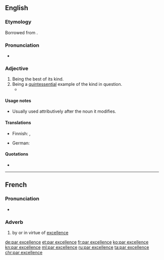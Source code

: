 ==English==

===Etymology===
Borrowed from {{etyl|fr|en}} {{term|par excellence||by excellence|lang=fr}}.

===Pronunciation===
* {{IPA|/pɑɹ ɛksəˈlɑns/|lang=en}}

===Adjective===
{{en-adj|-|head=[[par]] [[excellence]]}}

# Being the best of its kind.
# Being a [[quintessential]] example of the kind in question.
#* {{quote-book
    |passage=[in footnote 71] The Roman Senate conferred the honorific title of Augustus (the imperial title '''par excellence''') upon Octavian in 27 {{B.C.E.}}.
    |title=Inferno
    |year=2009
    |author=Stanley Lombardo|page=176|url=http://books.google.com/books?id=SXX9pMFCR8IC&pg=PA176&lpg=PA176&dq=%22The+Roman+Senate+conferred+the+honorific+title+of+Augustus+%28the+imperial+title+%27%27%27par+excellence%27%27%27%29+upon+Octavian+in+27%22&source=bl&ots=GktE2ub5IV&sig=fRHWMNb9Lf9zbl8dY4q8rKd37cs&hl=en&sa=X&ei=KPI3UMDdBMH40gGT-ICgDQ&ved=0CC8Q6AEwAA#v=onepage&q=%22The%20Roman%20Senate%20conferred%20the%20honorific%20title%20of%20Augustus%20%28the%20imperial%20title%20%27%27%27par%20excellence%27%27%27%29%20upon%20Octavian%20in%2027%22&f=false}}

====Usage notes====
* Usually used attributively after the noun it modifies.

====Translations====
{{trans-top|being quintessential example of one's kind}}
* Finnish: {{t+|fi|loistava}}, {{t-|fi|par excellence}}
{{trans-mid}}
* German: {{t+|de|par excellence}}
{{trans-bottom}}

====Quotations====
* {{quote-book
    |passage=He was '''par excellence''' a theologian
    |title=The Institutes of the Christian Religion
    |year=2009
    |author=John Calvin}}

----

==French==

===Pronunciation===
* {{IPA|lang=fr|/paʁ ɛk.sɛ.lɑ̃s/}}

===Adverb===
{{fr-adv|head=[[par]] [[excellence]]}}

# by or in virtue of [[excellence]]

[[de:par excellence]]
[[et:par excellence]]
[[fr:par excellence]]
[[ko:par excellence]]
[[kn:par excellence]]
[[ml:par excellence]]
[[ru:par excellence]]
[[ta:par excellence]]
[[chr:par excellence]]